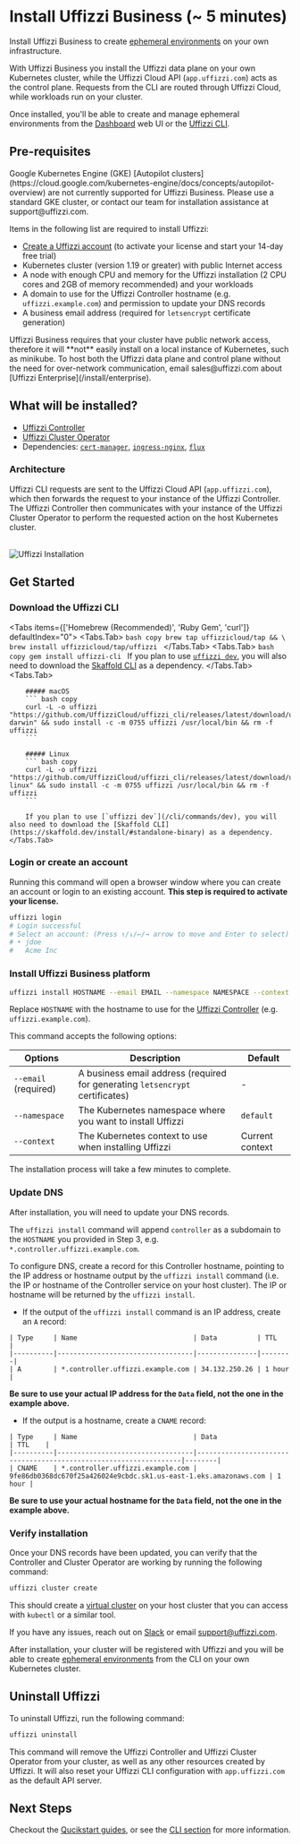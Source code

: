 
# Install Uffizzi Business (~ 5 minutes)

Install Uffizzi Business to create [ephemeral environments](/core-concepts/ephemeral-environments) on your own infrastructure.  

With Uffizzi Business you install the Uffizzi data plane on your own Kubernetes cluster, while the Uffizzi Cloud API (`app.uffizzi.com`) acts as the control plane. Requests from the CLI are routed through Uffizzi Cloud, while workloads run on your cluster. 

Once installed, you'll be able to create and manage ephemeral environments from the [Dashboard](/usage/dashboard) web UI or the [Uffizzi CLI](/cli).

## Pre-requisites

<Callout type="info">
    Google Kubernetes Engine (GKE) [Autopilot clusters](https://cloud.google.com/kubernetes-engine/docs/concepts/autopilot-overview) are not currently supported for Uffizzi Business. Please use a standard GKE cluster, or contact our team for installation assistance at support@uffizzi.com.
</Callout>

Items in the following list are required to install Uffizzi:

- [Create a Uffizzi account](https://app.uffizzi.com/sign_up) (to activate your license and start your 14-day free trial)  
- Kubernetes cluster (version 1.19 or greater) with public Internet access
- A node with enough CPU and memory for the Uffizzi installation (2 CPU cores and 2GB of memory recommended) and your workloads 
- A domain to use for the Uffizzi Controller hostname (e.g. `uffizzi.example.com`) and permission to update your DNS records  
- A business email address (required for `letsencrypt` certificate generation)

<Callout type="info">
    Uffizzi Business requires that your cluster have public network access, therefore it will **not** easily install on a local 
    instance of Kubernetes, such as minikube. To host both the Uffizzi data plane and control plane without the need for over-network communication, email sales@uffizzi.com about [Uffizzi Enterprise](/install/enterprise).
</Callout>

## What will be installed? 

- [Uffizzi Controller](/architecture/overview#uffizzi-controller)  
- [Uffizzi Cluster Operator](/architecture/overview#uffizzi-cluster-operator)  
- Dependencies: [`cert-manager`](https://cert-manager.io), [`ingress-nginx`](https://github.com/kubernetes/ingress-nginx), [`flux`](https://fluxcd.io)  

### Architecture

Uffizzi CLI requests are sent to the Uffizzi Cloud API (`app.uffizzi.com`), which then forwards the request to your instance of the Uffizzi Controller. The Uffizzi Controller then communicates with your instance of the Uffizzi Cluster Operator to perform the requested action on the host Kubernetes cluster.

<br />
<Image
    src="/images/uffizzi-install-architecture.png"
    width={800}
    height={540}
    alt="Uffizzi Installation"
    className="border rounded-lg overflow-hidden mt-6"
/>
<br />

## Get Started

<Steps>

### Download the Uffizzi CLI

<Tabs items={['Homebrew (Recommended)', 'Ruby Gem', 'curl']} defaultIndex="0">
    <Tabs.Tab>
        ```bash copy
		brew tap uffizzicloud/tap && \
		brew install uffizzicloud/tap/uffizzi
		```
    </Tabs.Tab>
    <Tabs.Tab>
        ```bash copy
		gem install uffizzi-cli
		```
    If you plan to use [`uffizzi dev`](/cli/commands/dev), you will also need to download the [Skaffold CLI](https://skaffold.dev/install/#standalone-binary) as a dependency.
    </Tabs.Tab>
    <Tabs.Tab>

        ##### macOS
        ``` bash copy
        curl -L -o uffizzi "https://github.com/UffizziCloud/uffizzi_cli/releases/latest/download/uffizzi-darwin" && sudo install -c -m 0755 uffizzi /usr/local/bin && rm -f uffizzi
        ```

        ##### Linux
        ``` bash copy
        curl -L -o uffizzi "https://github.com/UffizziCloud/uffizzi_cli/releases/latest/download/uffizzi-linux" && sudo install -c -m 0755 uffizzi /usr/local/bin && rm -f uffizzi
        ```

        If you plan to use [`uffizzi dev`](/cli/commands/dev), you will also need to download the [Skaffold CLI](https://skaffold.dev/install/#standalone-binary) as a dependency.
    </Tabs.Tab>
</Tabs>

### Login or create an account

Running this command will open a browser window where you can create an account or login to an existing account. **This step is required to activate your license.**  

```bash
uffizzi login
# Login successful
# Select an account: (Press ↑/↓/←/→ arrow to move and Enter to select)
# ‣ jdoe
#   Acme Inc
```

### Install Uffizzi Business platform

```bash copy
uffizzi install HOSTNAME --email EMAIL --namespace NAMESPACE --context CONTEXT
```

Replace `HOSTNAME` with the hostname to use for the [Uffizzi Controller](/architecture/overview#uffizzi-controller) (e.g. `uffizzi.example.com`).  

This command accepts the following options:  

| Options   | Description                                                                 | Default              |
|------------|-----------------------------------------------------------------------------|----------------------|
| `--email` (required)    | A business email address (required for generating `letsencrypt` certificates) | -                  |
| `--namespace`| The Kubernetes namespace where you want to install Uffizzi                  | `default`            |
| `--context`  | The Kubernetes context to use when installing Uffizzi                    | Current context      |

The installation process will take a few minutes to complete. 

### Update DNS

After installation, you will need to update your DNS records.  

The `uffizzi install` command will append `controller` as a subdomain to the `HOSTNAME` you provided in Step 3, e.g. `*.controller.uffizzi.example.com`.  

To configure DNS, create a record for this Controller hostname, pointing to the IP address or hostname output by the `uffizzi install` command (i.e. the IP or hostname of the Controller service on your host cluster). The IP or hostname will be returned by the `uffizzi install`.   

- If the output of the `uffizzi install` command is an IP address, create an `A` record:  

```
| Type     | Name                             | Data          | TTL    | 
|----------|----------------------------------|---------------|--------|
| A        | *.controller.uffizzi.example.com | 34.132.250.26 | 1 hour |
```

**Be sure to use your actual IP address for the `Data` field, not the one in the example above.**

- If the output is a hostname, create a `CNAME` record:    

```
| Type     | Name                             | Data                                                             | TTL    | 
|----------|----------------------------------|------------------------------------------------------------------|--------|
| CNAME    | *.controller.uffizzi.example.com | 9fe86db0368dc670f25a426024e9cbdc.sk1.us-east-1.eks.amazonaws.com | 1 hour |
```

**Be sure to use your actual hostname for the `Data` field, not the one in the example above.**

### Verify installation

Once your DNS records have been updated, you can verify that the Controller and Cluster Operator are working by running the following command:

```bash copy
uffizzi cluster create
```

This should create a [virtual cluster](/core-concepts/ephemeral-environments/virtual-clusters) on your host cluster that you can access with `kubectl` or a similar tool.

If you have any issues, reach out on [Slack](https://join.slack.com/t/uffizzi/shared_invite/zt-24toel26u-4JB2pLqdUnrt2qJcWoLcDA) or email [support@uffizzi.com](mailto:support@uffizzi.com).

</Steps>

After installation, your cluster will be registered with Uffizzi and you will be able to create [ephemeral environments](/core-concepts/ephemeral-environments) from the CLI on your own Kubernetes cluster.

## Uninstall Uffizzi

To uninstall Uffizzi, run the following command:

```bash copy
uffizzi uninstall
```

This command will remove the Uffizzi Controller and Uffizzi Cluster Operator from your cluster, as well as any other resources created by Uffizzi. It will also reset your Uffizzi CLI configuration with `app.uffizzi.com` as the default API server.

## Next Steps

Checkout the [Qucikstart guides](/quickstart), or see the [CLI section](/cli) for more information.

